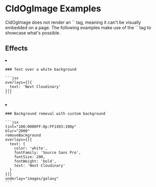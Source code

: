 


# CldOgImage Examples

<Callout emoji={false}>
  CldOgImage does not render an `<img>` tag, meaning it can't be visually embedded on a page. The following examples make use of the `<CldImage>` tag to showcase what's possible.
</Callout>

## Effects

<ImageGrid columns={1}>
  <li>
    <CldImage
      width="2400"
      height="1200"
      crop="fill"
      gravity="auto"
      src="images/white"
      sizes="100vw"
      overlays={[{
        text: 'Next Cloudinary'
      }]}
      alt=""
    />

    ### Text over a white background

    ```jsx
    overlays={[{
      text: 'Next Cloudinary'
    }]}
    ```
  </li>
  <li>
    <CldImage
      width="2400"
      height="1200"
      crop="fill"
      gravity="auto"
      src="images/turtle"
      tint="100:0000FF:0p:FF1493:100p"
      blur="2000"
      removeBackground
      overlays={[{
        text: {
          color: 'white',
          fontFamily: 'Source Sans Pro',
          fontSize: 200,
          fontWeight: 'bold',
          text: 'Next Cloudinary'
        }
      }]}
      underlay="images/galaxy"
      alt=""
    />

    ### Background removal with custom background

    ```jsx
    tint="100:0000FF:0p:FF1493:100p"
    blur="2000"
    removeBackground
    overlays={[{
      text: {
        color: 'white',
        fontFamily: 'Source Sans Pro',
        fontSize: 200,
        fontWeight: 'bold',
        text: 'Next Cloudinary'
      }
    }]}
    underlay="images/galaxy"
    ```
  </li>
</ImageGrid>




